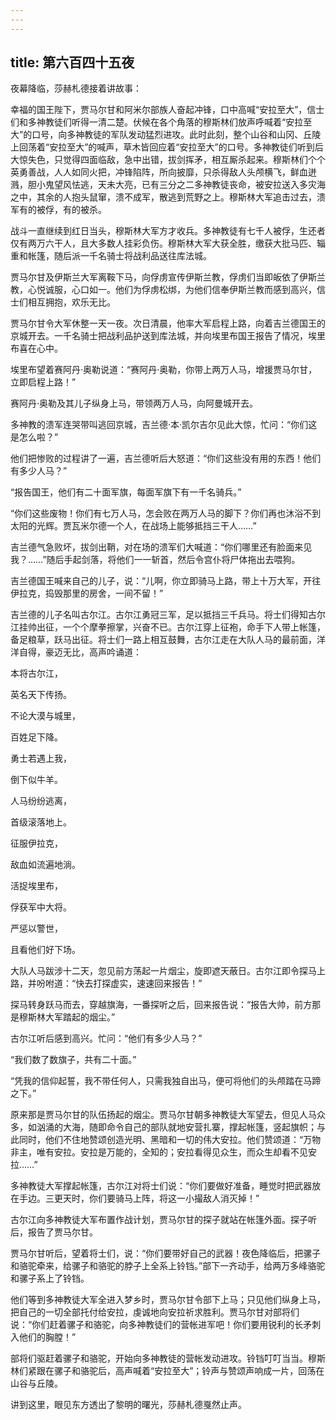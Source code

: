 ```yaml
---
---
---
```

title: 第六百四十五夜
---






夜幕降临，莎赫札德接着讲故事：





幸福的国王陛下，贾马尔甘和阿米尔部族人奋起冲锋，口中高喊“安拉至大”，信士们和多神教徒们听得一清二楚。伏候在各个角落的穆斯林们放声呼喊着“安拉至大”的口号，向多神教徒的军队发动猛烈进攻。此时此刻，整个山谷和山冈、丘陵上回荡着“安拉至大”的喊声，草木皆回应着“安拉至大”的口号。多神教徒们听到后大惊失色，只觉得四面临敌，急中出错，拔剑挥矛，相互厮杀起来。穆斯林们个个英勇善战，人人如同火把，冲锋陷阵，所向披靡，只杀得敌人头颅横飞，鲜血迸溅，胆小鬼望风怯逃，天未大亮，已有三分之二多神教徒丧命，被安拉送入多灾海之中，其余的人抱头鼠窜，溃不成军，散逃到荒野之上。穆斯林大军追击过去，溃军有的被俘，有的被杀。

战斗一直继续到红日当头，穆斯林大军方才收兵。多神教徒有七千人被俘，生还者仅有两万六干人，且大多数人挂彩负伤。穆斯林大军大获全胜，缴获大批马匹、辎重和帐篷，随后派一千名骑士将战利品送往库法城。

贾马尔甘及伊斯兰大军离鞍下马，向俘虏宣传伊斯兰教，俘虏们当即皈依了伊斯兰教，心悦诚服，心口如一。他们为俘虏松绑，为他们信奉伊斯兰教而感到高兴，信士们相互拥抱，欢乐无比。

贾马尔甘令大军休整一天一夜。次日清晨，他率大军启程上路，向着吉兰德国王的京城开去。一千名骑士把战利品护送到库法城，并向埃里布国王报告了情况，埃里布喜在心中。

埃里布望着赛阿丹·奥勒说道：“赛阿丹·奥勒，你带上两万人马，增援贾马尔甘，立即启程上路！”

赛阿丹·奥勒及其儿子纵身上马，带领两万人马，向阿曼城开去。

多神教的溃军连哭带叫逃回京城，吉兰德·本·凯尔吉尔见此大惊，忙问：“你们这是怎么啦？”

他们把惨败的过程讲了一遍，吉兰德听后大怒道：“你们这些没有用的东西！他们有多少人马？”

“报告国王，他们有二十面军旗，每面军旗下有一千名骑兵。”

“你们这些废物！你们有七万人马，怎会败在两万人马的脚下？你们再也沐浴不到太阳的光辉。贾瓦米尔德一个人，在战场上能够抵挡三干人……”

吉兰德气急败坏，拔剑出鞘，对在场的溃军们大喊道：“你们哪里还有脸面来见我？……”随后手起剑落，将他们一一斩首，然后令宫仆将尸体拖出去喂狗。

吉兰德国王喊来自己的儿子，说：“儿啊，你立即骑马上路，带上十万大军，开往伊拉克，捣毁那里的房舍，一间不留！”

吉兰德的儿子名叫古尔江。古尔江勇冠三军，足以抵挡三千兵马。将士们得知古尔江挂帅出征，一个个摩拳擦掌，兴奋不已。古尔江穿上征袍，命手下人带上帐篷，备足粮草，跃马出征。将士们一路上相互鼓舞，古尔江走在大队人马的最前面，洋洋自得，豪迈无比，高声吟诵道：


本将古尔江，

英名天下传扬。

不论大漠与城里，

百姓足下降。

勇士若遇上我，

倒下似牛羊。

人马纷纷逃离，

首级滚落地上。

征服伊拉克，

敌血如流遍地淌。

活捉埃里布，

俘获军中大将。

严惩以警世，

且看他们好下场。



大队人马跋涉十二天，忽见前方荡起一片烟尘，旋即遮天蔽日。古尔江即令探马上路，并吩咐道：“快去打探虚实，速速回来报告！”

探马转身跃马而去，穿越旗海，一番探听之后，回来报告说：“报告大帅，前方那是穆斯林大军踏起的烟尘。”

古尔江听后感到高兴。忙问：“他们有多少人马？”

“我们数了数旗子，共有二十面。”

“凭我的信仰起誓，我不带任何人，只需我独自出马，便可将他们的头颅踏在马蹄之下。”

原来那是贾马尔甘的队伍扬起的烟尘。贾马尔甘朝多神教徒大军望去，但见人马众多，如汹涌的大海，随即命令自己的部队就地安营扎寨，撑起帐篷，竖起旗帜；与此同时，他们不住地赞颂创造光明、黑暗和一切的伟大安拉。他们赞颂道：“万物非主，唯有安拉。安拉是万能的，全知的；安拉看得见众生，而众生却看不见安拉……”

多神教徒大军撑起帐篷，古尔江对将士们说：“你们要做好准备，睡觉时把武器放在手边。三更天时，你们要骑马上阵，将这一小撮敌人消灭掉！”

古尔江向多神教徒大军布置作战计划，贾马尔甘的探子就站在帐篷外面。探子听后，报告了贾马尔甘。

贾马尔甘听后，望着将士们，说：“你们要带好自己的武器！夜色降临后，把骡子和骆驼牵来，给骡子和骆驼的脖子上全系上铃铛。”部下一齐动手，给两万多峰骆驼和骡子系上了铃铛。

他们等到多神教徒大军全进入梦乡时，贾马尔甘令部下上马；只见他们纵身上马，把自己的一切全部托付给安拉，虔诚地向安拉祈求胜利。贾马尔甘对部将们说：“你们赶着骡子和骆驼，向多神教徒们的营帐进军吧！你们要用锐利的长矛刺入他们的胸膛！”

部将们驱赶着骡子和骆驼，开始向多神教徒的营帐发动进攻。铃铛叮叮当当。穆斯林们紧跟在骡子和骆驼后，高声喊着“安拉至大”；铃声与赞颂声响成一片，回荡在山谷与丘陵。





讲到这里，眼见东方透出了黎明的曙光，莎赫札德戛然止声。